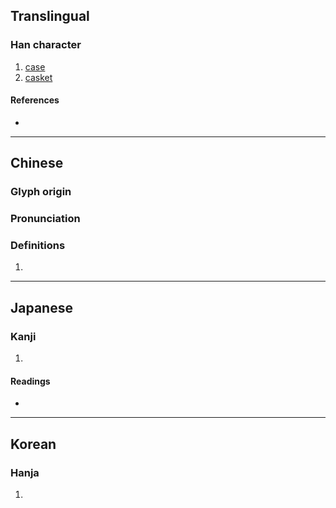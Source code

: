 {{character info}}
==Translingual==

===Han character===
{{Han char|rn=22|rad=匚|as=15|sn=17|four=|canj=SGWC|ids=⿷匚賣}}

# [[case]]
# [[casket]]

====References====
* {{Han ref|kx=0154.300|dkj=02662|dj=0347.020|hdz=10090.130|uh=5335|ud=21301}}

----

==Chinese==
{{zh-forms}}

===Glyph origin===
{{Han etym}}
{{Han compound|匚|𧶠|c1=s|c2=p|ls=psc}}

===Pronunciation===
{{zh-pron
|m=dú
|mc=y
|oc=y
|cat=
}}

===Definitions===
{{zh-hanzi}}

# {{rfdef|zh}}

----

==Japanese==

===Kanji===
{{ja-kanji|grade=|rs=匚15}}

# {{rfdef|ja|sort=匚15}}

====Readings====
* {{ja-readings|on=とく,どく|kun=ひつ,はこ}}

----

==Korean==

===Hanja===
{{ko-hanja|독}}

# {{rfdef|ko|sort=匚15}}